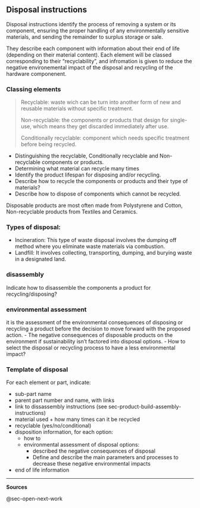 ## **Disposal instructions** {#sec-disposal-instructions}

Disposal instructions identify the process of removing a system or its component, ensuring the proper handling of any environmentally sensitive materials, and sending the remainder to surplus storage or sale.

They describe each component with information about their end of life (depending on their material content).
Each element will be classed corresponding to their "recyclability", and infromation is given to reduce the negative environemental impact of the disposal and recycling of the hardware componenent.

### Classing elements

> Recyclable: waste wich can be turn into another form of new and reusable materials without specific treatment.
>
> Non-recyclable: the components or products that design for single-use, which means they get discarded immediately after use.
>
> Conditionally recyclable: component which needs specific treatment before being recycled.

-   Distinguishing the recyclable, Conditionally recyclable and Non-recyclable components or products.
-   Determining what material can recycle many times
-   Identify the product lifespan for disposing and/or recycling.
-   Describe how to recycle the components or products and their type of materials?
-   Describe how to dispose of components which cannot be recycled.

Disposable products are most often made from Polystyrene and Cotton, Non-recyclable products from Textiles and Ceramics.

### Types of disposal:

-   Incineration: This type of waste disposal involves the dumping off method where you eliminate waste materials via combustion.
-   Landfill: It involves collecting, transporting, dumping, and burying waste in a designated land.

### disassembly

Indicate how to disassemble the components a product for recycling/disposing?

### environmental assessment

it is the assessment of the environmental consequences of disposing or recycling a product before the decision to move forward with the proposed action.
- The negative consequences of disposable products on the environment if sustainability isn't factored into disposal options.
- How to select the disposal or recycling process to have a less environmental impact?

### Template of disposal

For each element or part, indicate:

-   sub-part name
-   parent part number and name, with links
-   link to dissassembly instructions (see sec-product-build-assembly-instructions)
-   material used + how many times can it be recycled
-   recyclable (yes/no/conditional)
-   disposition information, for each option:
    -   how to
    -   environmental assessment of disposal options:
        -   described the negative consequences of disposal
        -   Define and describe the main parameters and processes to decrease these negative environmental impacts
-   end of life information

------------------------------------------------------------------------

**Sources**

@sec-open-next-work
